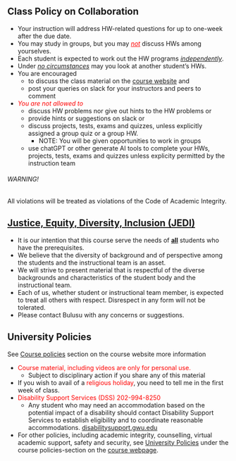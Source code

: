 ## Class Policy on Collaboration

- Your instruction will address HW-related questions for up to one-week after the due date. 
- You may study in groups, but you may *<span style="color: red;"><u>not</u></span>* discuss HWs among yourselves.
- Each student is expected to work out the HW programs *<u>independently</u>*.
- Under *<u>no circumstances</u>* may you look at another student's HWs. 
- You are encouraged 
    - to discuss the class material on the [course website](https://gwu-csci1010.github.io/) and
    - post your queries on slack for your instructors and peers to comment

- *<span style="color: red;">You are not allowed to</span>*
    - discuss HW problems nor give out hints to the HW problems or
    - provide hints or suggestions on slack or
    - discuss projects, tests, exams and quizzes, unless explicitly assigned a group quiz or a group HW.
        - NOTE: You will be given opportunities to work in groups
    - use chatGPT or other generate AI tools to complete your HWs, projects, tests, exams and quizzes unless explicity permitted by the instruction team

<div class="alert alert-danger">
<h6 class="alert-heading">WARNING!</h6>
<p class="mb-0">All violations will be treated as violations of the Code of Academic Integrity</a>.</p>
</div>

## [Justice, Equity, Diversity, Inclusion (JEDI)](https://www.cs.seas.gwu.edu/justice-equity-diversity-and-inclusion-jedi-committee)
- It is our intention that this course serve the needs of **<u>all</u>** students who have the prerequisites.
- We believe that the diversity of background and of perspective among the students and the instructional team is an asset.
- We will strive to present material that is respectful of the diverse backgrounds and characteristics of the student body and the instructional team.
- Each of us, whether student or instructional team member, is expected to treat all others with respect. Disrespect in any form will not be tolerated. 
- Please contact Bulusu with any concerns or suggestions. 

## University Policies
See [Course policies](policies.qmd) section on the course website more information

- <span style="color: red;">Course material, including videos are only for personal use.</span>
    - Subject to disciplinary action if you share any of this material
- If you wish to avail of a <span style="color: red;">religious holiday</span>, you need to tell me in the first week of class.
- <span style="color: red;">Disability Support Services (DSS) 202-994-8250</span>
    - Any student who may need an accommodation based on the potential impact of a disability should contact Disability Support Services to establish eligibility and to coordinate reasonable accommodations. [disabilitysupport.gwu.edu](https://disabilitysupport.gwu.edu/)
- For other policies, including academic integrity, counselling, virtual academic support, safety and security, see [University Policies](https://gwu-csci1010.github.io/class-policy.html#university-policies) under the course policies-section on the [course webpage](https://gwu-csci1010.github.io/policies.html).
